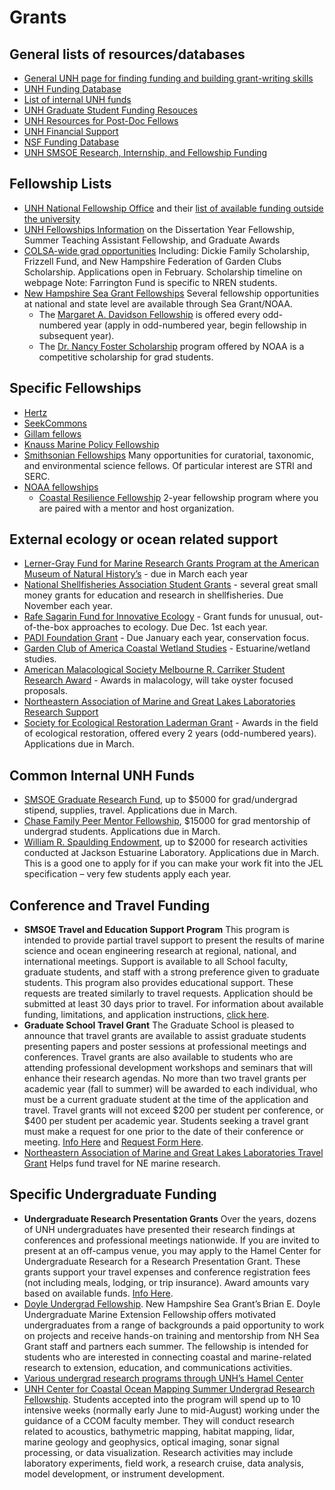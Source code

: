 # Grants {#grants}

## General lists of resources/databases
- [General UNH page for finding funding and building grant-writing skills](https://www.unh.edu/research/research/research-development-resources)
- [UNH Funding Database](https://www.unh.edu/research/resources/all?combine&resource_type=All&field_resource_category_tid=156&field_resource_topic_tid=All)
- [List of internal UNH funds](https://www.unh.edu/research/research/research-development-resources/find-funding/internal-unh-funding-opportunities)
- [UNH Graduate Student Funding Resouces](https://www.unh.edu/research/research/research-development-resources/find-funding/targeted-needs-programs/resources-graduate-students-seeking-funding)
- [UNH Resources for Post-Doc Fellows](https://www.unh.edu/research/resources-post-docs)
- [UNH Financial Support](https://catalog.unh.edu/graduate/general-information/fees-financial-support/)
- [NSF Funding Database](https://beta.nsf.gov/funding/opportunities?f%5b0%5d=student_educator_eligibility:grad)
- [UNH SMSOE Research, Internship, and Fellowship Funding](https://marine.unh.edu/opportunities)

## Fellowship Lists
* [UNH National Fellowship Office](https://www.unh.edu/fellowships-office/) and their [list of available funding outside the university](https://www.unh.edu/fellowships-office/scholarship-essentials/scholarships)
* [UNH Fellowships Information](https://gradschool.unh.edu/research/fellowships-awards) on the Dissertation Year Fellowship, Summer Teaching Assistant Fellowship, and Graduate Awards
* [COLSA-wide grad opportunities](https://colsa.unh.edu/scholarships) Including: Dickie Family Scholarship, Frizzell Fund, and New Hampshire Federation of Garden Clubs Scholarship. Applications open in February. Scholarship timeline on webpage Note: Farrington Fund is specific to NREN students.
* [New Hampshire Sea Grant Fellowships](https://seagrant.unh.edu/fellowships/graduate-student-fellowships) Several fellowship opportunities at national and state level are available through Sea Grant/NOAA.
    * The [Margaret A. Davidson Fellowship](https://coast.noaa.gov/nerrs/research/davidson-fellowship.html) is offered every odd-numbered year (apply in odd-numbered year, begin fellowship in subsequent year).
    * The [Dr. Nancy Foster Scholarship](https://fosterscholars.noaa.gov/) program offered by NOAA is a competitive scholarship for grad students.

## Specific Fellowships
* [Hertz](https://www.hertzfoundation.org/the-fellowship/eligibility-benefits/)
* [SeekCommons](https://seekcommons.org/fellowship-application.html)
* [Gillam fellows](https://www.hhmi.org/science-education/programs/gilliam-fellows-program?_hsmi=274178937&_hsenc=p2ANqtz-9cydLIrerOFJozPpOTo_IxNkHkLuUbyMuyJTQKEa6VVLjxBme4cvAyVA5aT92rFTgpv0mwd9NQtEnMs4WrlE6PoG_mww#Eligibility)
* [Knauss Marine Policy Fellowship](https://seagrant.noaa.gov/Knauss-Fellowship-Program)
* [Smithsonian Fellowships](https://fellowships.si.edu/fellowship-programs) Many opportunities for curatorial, taxonomic, and environmental science fellows. Of particular interest are STRI and SERC.
* [NOAA fellowships](https://coast.noaa.gov/fellowship/)
    * [Coastal Resilience Fellowship](https://coast.noaa.gov/funding/ira/resilience-challenge/fellowship.html) 2-year fellowship program where you are paired with a mentor and host organization.

## External ecology or ocean related support
- [Lerner-Gray Fund for Marine Research Grants Program at the American Museum of Natural History's](https://www.amnh.org/research/richard-gilder-graduate-school/grants.) - due in March each year
- [National Shellfisheries Association Student Grants](https://www.shellfish.org/grants-and-awards) - several great small money grants for education and research in shellfisheries. Due November each year.
- [Rafe Sagarin Fund for Innovative Ecology](https://rafeinnovativeecologyfund.org/) - Grant funds for unusual, out-of-the-box approaches to ecology. Due Dec. 1st each year.
- [PADI Foundation Grant](http://www.padifoundation.org/index.html) - Due January each year, conservation focus.
- [Garden Club of America Coastal Wetland Studies](https://www.gcamerica.org/scholarships/details/coastal-wetland-award) - Estuarine/wetland studies.
- [American Malacological Society Melbourne R. Carriker Student Research Award](https://ams.wildapricot.org/carriker) - Awards in malacology, will take oyster focused proposals. 
- [Northeastern Association of Marine and Great Lakes Laboratories Research Support](http://neamgll.naml.org/members/studentsupport.php)
- [Society for Ecological Restoration Laderman Grant](https://chapter.ser.org/northeast/emerging-professionals/laderman-student-grant/) - Awards in the field of ecological restoration, offered every 2 years (odd-numbered years). Applications due in March.

## Common Internal UNH Funds
- [SMSOE Graduate Research Fund](https://marine.unh.edu/opportunities/research-funding), up to $5000 for grad/undergrad stipend, supplies, travel. Applications due in March.
- [Chase Family Peer Mentor Fellowship](https://marine.unh.edu/opportunities/research-funding), $15000 for grad mentorship of undergrad students. Applications due in March.
- [William R. Spaulding Endowment](https://marine.unh.edu/opportunities/scholarships-fellowships), up to $2000 for research activities conducted at Jackson Estuarine Laboratory. Applications due in March. This is a good one to apply for if you can make your work fit into the JEL specification -- very few students apply each year.

## Conference and Travel Funding
* **SMSOE Travel and Education Support Program**
This program is intended to provide partial travel support to present the results of marine science and ocean engineering research at regional, national, and international meetings. Support is available to all School faculty, graduate students, and staff with a strong preference given to graduate students. This program also provides educational support. These requests are treated similarly to travel requests. Application should be submitted at least 30 days prior to travel. For information about available funding, limitations, and application instructions, [click here](https://marine.unh.edu/opportunities/travel-education-funding).
* **Graduate School Travel Grant**
The Graduate School is pleased to announce that travel grants are available to assist graduate students presenting papers and poster sessions at professional meetings and conferences. Travel grants are also available to students who are attending professional development workshops and seminars that will enhance their research agendas. No more than two travel grants per academic year (fall to summer) will be awarded to each individual, who must be a current graduate student at the time of the application and travel. Travel grants will not exceed $200 per student per conference, or $400 per student per academic year. Students seeking a travel grant must make a request for one prior to the date of their conference or meeting. [Info Here](https://www.gradschool.unh.edu/php/travel_grant.php) and [Request Form Here](https://gradschool.unh.edu/admissions/financial/travel-grant-request-form).
* [Northeastern Association of Marine and Great Lakes Laboratories Travel Grant](http://neamgll.naml.org/members/studentsupport.php) Helps fund travel for NE marine research. 


## Specific Undergraduate Funding
* **Undergraduate Research Presentation Grants**
Over the years, dozens of UNH undergraduates have presented their research findings at conferences and professional meetings nationwide. If you are invited to present at an off-campus venue, you may apply to the Hamel Center for Undergraduate Research for a Research Presentation Grant. These grants support your travel expenses and conference registration fees (not including meals, lodging, or trip insurance).  Award amounts vary based on available funds. [Info Here](https://www.unh.edu/undergrad-research/research-presentation-grants).
* [Doyle Undergrad Fellowship](https://seagrant.unh.edu/fellowships/doyle-fellowship). New Hampshire Sea Grant's Brian E. Doyle Undergraduate Marine Extension Fellowship offers motivated undergraduates from a range of backgrounds a paid opportunity to work on projects and receive hands-on training and mentorship from NH Sea Grant staff and partners each summer. The fellowship is intended for students who are interested in connecting coastal and marine-related research to extension, education, and communications activities. 
* [Various undergrad research programs through UNH's Hamel Center](https://www.unh.edu/undergrad-research/programs)
* [UNH Center for Coastal Ocean Mapping Summer Undergrad Research Fellowship](https://ccom.unh.edu/surf). Students accepted into the program will spend up to 10 intensive weeks (normally early June to mid-August) working under the guidance of a CCOM faculty member. They will conduct research related to acoustics, bathymetric mapping, habitat mapping, lidar, marine geology and geophysics, optical imaging, sonar signal processing, or data visualization. Research activities may include laboratory experiments, field work, a research cruise, data analysis, model development, or instrument development. 



